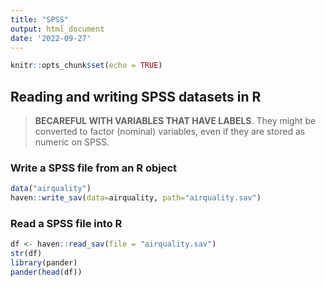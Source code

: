 ---
title: "SPSS"
output: html_document
date: '2022-09-27'
---

```{r setup, include=FALSE}
knitr::opts_chunk$set(echo = TRUE)
```

Reading and writing **SPSS** datasets in R
------------------------------------------

> **BECAREFUL WITH VARIABLES THAT HAVE LABELS**. They might be converted to factor (nominal) variables, even if they are stored as numeric on SPSS. 

### Write a SPSS file from an R object

```{r}
data("airquality")
haven::write_sav(data=airquality, path="airquality.sav")
```

### Read a SPSS file into R

```{r}
df <- haven::read_sav(file = "airquality.sav")
str(df)
library(pander)
pander(head(df))
```

